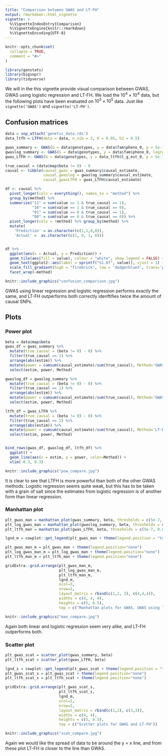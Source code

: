 ```yaml
---
title: "Comparison between GWAS and LT-FH"
output: rmarkdown::html_vignette
vignette: >
  %\VignetteIndexEntry{Comparison}
  %\VignetteEngine{knitr::rmarkdown}
  %\VignetteEncoding{UTF-8}
---
```


```r
knitr::opts_chunk$set(
  collapse = TRUE,
  comment = "#>"
)
```

```r
library(genstats)
library(bigsnpr)
library(tidyverse)
```

We will in the this vignette provide visual comparison between GWAS, GWAS using logistic regression and LT-FH. We load the $10^4 \times 10^4$ data, but the following plots have been evaluated on $10^5 \times 10^5$ data. Just like `vignette('GWAS')` and `vignette('LT-FH')`.


## Confusion matrices
```r
data = snp_attach('genetic_data.rds')
data_ltfh = LTFH(data = data, n_sib = 2, K = 0.05, h2 = 0.5)
```

```r
gwas_summary <- GWAS(G = data$genotypes, y = data$fam$pheno_0, p = 5e-7)
gwaslog_summary <- GWAS(G = data$genotypes, y = data$fam$pheno_0, logreg = TRUE, p = 5e-7)
gwas_LTFH <- GWAS(G = data$genotypes, y = data_ltfh$l_g_est_0, p = 5e-7)
```

```r
true_causal = (data$map$beta != 0) - 0
causal <- tibble(causal_gwas = gwas_summary$causal_estimate, 
                 causal_gwaslog = gwaslog_summary$causal_estimate,
                 causal_gwasLTFH = gwas_LTFH$causal_estimate)

df <- causal %>% 
  pivot_longer(cols = everything(), names_to = "method") %>% 
  group_by(method) %>% 
  summarise("11" = sum(value == 1 & true_causal == 1),                                                
            "10" = sum(value == 1 & true_causal == 0),                                                
            "01" = sum(value == 0 & true_causal == 1),                                                
            "00" = sum(value == 0 & true_causal == 0)) %>% 
  pivot_longer(cols = !method) %>% group_by(method) %>% 
  mutate(
    'Prediction' = as.character(c(1,1,0,0)),
    'Actual' =  as.character(c(1, 0, 1, 0)))


df %>% 
  ggplot(aes(x = Actual, y = Prediction)) +
  geom_tile(aes(fill = value), colour = "white", show.legend = FALSE) +
  geom_text(ggplot2::aes(label = sprintf("%1.0f", value)), vjust = 1) +
  scale_fill_gradient(high = "firebrick", low = 'dodgerblue3', trans='pseudo_log') +
  facet_wrap(~method)
```

```r
knitr::include_graphics("confusion_comparison.jpg")
```
GWAS using linear regression and logistic regression performs exactly the same, and LT-FH outperforms both correctly idenftifies twice the amount of causal SNPs.




## Plots

### Power plot
```r
beta = data$map$beta
gwas_df = gwas_summary %>% 
  mutate(true_causal = (beta != 0) - 0) %>%
  filter(true_causal == 1) %>%
  arrange(abs(estim)) %>%
  mutate(power = cumsum(causal_estimate)/sum(true_causal), Method='GWAS') %>%
  select(estim, power, Method)

gwaslog_df = gwaslog_summary %>% 
  mutate(true_causal = (beta != 0) - 0) %>%
  filter(true_causal == 1) %>%
  arrange(abs(estim)) %>%
  mutate(power = cumsum(causal_estimate)/sum(true_causal), Method='GWASlog') %>%
  select(estim, power, Method)

ltfh_df = gwas_LTFH %>% 
  mutate(true_causal = (beta != 0) - 0) %>%
  filter(true_causal == 1) %>%
  arrange(abs(estim)) %>%
  mutate(power = cumsum(causal_estimate)/sum(true_causal), Method='LT-FH') %>%
  select(estim, power, Method)


bind_rows(gwas_df, gwaslog_df, ltfh_df) %>%
  ggplot() + 
  geom_line(aes(x = estim, y = power, color=Method)) + 
  xlim(-0.3, 0.3)

```

```r
knitr::include_graphics("pow_compare.jpg")
```
It is clear to see that LTFH is more powerful than both of the other GWAS methods. Logistic regression seems quite weak, but this has to be taken with a grain of salt since the estimates from logistic regression is of another form than linear regression.

### Manhattan plot

```r

plt_gwas_man = manhattan_plot(gwas_summary, beta, thresholds = c(5e-7, 0.05))
plt_log_gwas_man = manhattan_plot(gwaslog_summary, beta, thresholds = c(5e-7, 0.05))
plt_ltfh_man = manhattan_plot(gwas_LTFH, beta, thresholds = c(5e-7, 0.05))

lgnd_m = cowplot::get_legend(plt_gwas_man + theme(legend.position = "top"))

plt_gwas_man_m = plt_gwas_man + theme(legend.position="none")
plt_log_gwas_man_m = plt_log_gwas_man + theme(legend.position="none")
plt_ltfh_man_m = plt_ltfh_man + theme(legend.position="none")

gridExtra::grid.arrange(plt_gwas_man_m, 
                        plt_log_gwas_man_m, 
                        plt_ltfh_man_m,
                        lgnd_m, 
                        ncol=3,
                        nrow=2,
                        layout_matrix = rbind(c(1,2, 3), c(4,4,4)),
                        widths = c(4, 4, 4),  
                        heights = c(5, 0.5),
                        top = c("Manhattan plots for GWAS, GWAS using logistic regression, and LT-FH"))
```


```r
knitr::include_graphics("man_compare.jpg")
```
Again both linear and logistic regression seem very alike, and LT-FH outperforms both.

### Scatter plot
```r
plt_gwas_scat = scatter_plot(gwas_summary, beta)
plt_ltfh_scat = scatter_plot(gwas_LTFH, beta)

lgnd_s = cowplot::get_legend(plt_gwas_scat + theme(legend.position = "top"))
plt_gwas_scat_s = plt_gwas_scat + theme(legend.position="none")
plt_ltfh_scat_s = plt_ltfh_scat + theme(legend.position="none")

gridExtra::grid.arrange(plt_gwas_scat_s, 
                        plt_ltfh_scat_s,
                        lgnd_m, 
                        ncol=2,
                        nrow=2,
                        layout_matrix = rbind(c(1,2), c(3,3)),
                        widths = c(4, 4),  
                        heights = c(5, 0.5),
                        top = c("Scatter plots for GWAS and LT-FH"))
```

```r
knitr::include_graphics("scat_compare.jpg")
```
Again we would like the spread of data to be around the y = x line, and from these plot LT-FH is closer to the line than GWAS.




